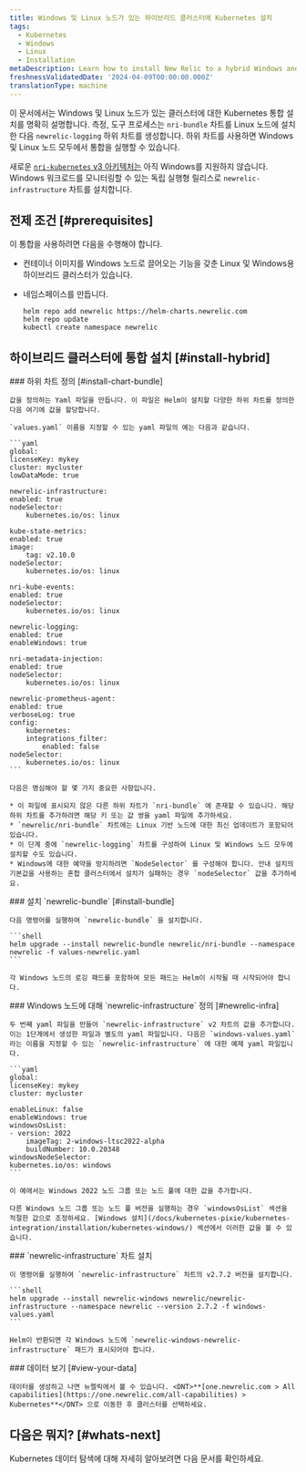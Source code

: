 ```yaml
---
title: Windows 및 Linux 노드가 있는 하이브리드 클러스터에 Kubernetes 설치
tags:
  - Kubernetes
  - Windows
  - Linux
  - Installation
metaDescription: Learn how to install New Relic to a hybrid Windows and Linux Kubernetes cluster.
freshnessValidatedDate: '2024-04-09T00:00:00.000Z'
translationType: machine
---
```


이 문서에서는 Windows 및 Linux 노드가 있는 클러스터에 대한 Kubernetes 통합 설치를 명확히 설명합니다. 측정, 도구 프로세스는 `nri-bundle` 차트를 Linux 노드에 설치한 다음 `newrelic-logging` 하위 차트를 생성합니다. 하위 차트를 사용하면 Windows 및 Linux 노드 모두에서 통합을 실행할 수 있습니다.

새로운 [`nri-kubernetes` v3 아키텍처는](/docs/kubernetes-pixie/kubernetes-integration/advanced-configuration/k8s-version2/changes-since-v3/) 아직 Windows를 지원하지 않습니다. Windows 워크로드를 모니터링할 수 있는 독립 실행형 릴리스로 `newrelic-infrastructure` 차트를 설치합니다.

## 전제 조건 [#prerequisites]

이 통합을 사용하려면 다음을 수행해야 합니다.

* 컨테이너 이미지를 Windows 노드로 끌어오는 기능을 갖춘 Linux 및 Windows용 하이브리드 클러스터가 있습니다.

* 네임스페이스를 만듭니다.

  ```shell
  helm repo add newrelic https://helm-charts.newrelic.com
  helm repo update
  kubectl create namespace newrelic
  ```

## 하이브리드 클러스터에 통합 설치 [#install-hybrid]

<Steps>
  <Step>
    ### 하위 차트 정의 [#install-chart-bundle]

    값을 정의하는 Yaml 파일을 만듭니다. 이 파일은 Helm이 설치할 다양한 하위 차트를 정의한 다음 여기에 값을 할당합니다.

    `values.yaml` 이름을 지정할 수 있는 yaml 파일의 예는 다음과 같습니다.

    ```yaml
    global:
    licenseKey: mykey
    cluster: mycluster
    lowDataMode: true

    newrelic-infrastructure:
    enabled: true
    nodeSelector:
        kubernetes.io/os: linux

    kube-state-metrics:
    enabled: true
    image:
        tag: v2.10.0
    nodeSelector:
        kubernetes.io/os: linux

    nri-kube-events:
    enabled: true
    nodeSelector:
        kubernetes.io/os: linux

    newrelic-logging:
    enabled: true
    enableWindows: true

    nri-metadata-injection:
    enabled: true
    nodeSelector:
        kubernetes.io/os: linux

    newrelic-prometheus-agent:
    enabled: true
    verboseLog: true
    config:
        kubernetes:
        integrations_filter:
            enabled: false
    nodeSelector:
        kubernetes.io/os: linux
    ```

    다음은 명심해야 할 몇 가지 중요한 사항입니다.

    * 이 파일에 표시되지 않은 다른 하위 차트가 `nri-bundle` 에 존재할 수 있습니다. 해당 하위 차트를 추가하려면 해당 키 또는 값 쌍을 yaml 파일에 추가하세요.
    * `newrelic/nri-bundle` 차트에는 Linux 기반 노드에 대한 최신 업데이트가 포함되어 있습니다.
    * 이 단계 중에 `newrelic-logging` 차트를 구성하여 Linux 및 Windows 노드 모두에 설치할 수도 있습니다.
    * Windows에 대한 예약을 방지하려면 `NodeSelector` 를 구성해야 합니다. 안내 설치의 기본값을 사용하는 혼합 클러스터에서 설치가 실패하는 경우 `nodeSelector` 값을 추가하세요.
  </Step>

  <Step>
    ### 설치 `newrelic-bundle` [#install-bundle]

    다음 명령어를 실행하여 `newrelic-bundle` 을 설치합니다.

    ```shell
    helm upgrade --install newrelic-bundle newrelic/nri-bundle --namespace newrelic -f values-newrelic.yaml
    ```

    각 Windows 노드의 로깅 패드를 포함하여 모든 패드는 Helm이 시작될 때 시작되어야 합니다.
  </Step>

  <Step>
    ### Windows 노드에 대해 `newrelic-infrastructure` 정의 [#newrelic-infra]

    두 번째 yaml 파일을 만들어 `newrelic-infrastructure` v2 차트의 값을 추가합니다. 이는 1단계에서 생성한 파일과 별도의 yaml 파일입니다. 다음은 `windows-values.yaml` 라는 이름을 지정할 수 있는 `newrelic-infrastructure` 에 대한 예제 yaml 파일입니다.

    ```yaml
    global:
    licenseKey: mykey
    cluster: mycluster

    enableLinux: false
    enableWindows: true
    windowsOsList:
    - version: 2022
        imageTag: 2-windows-ltsc2022-alpha
        buildNumber: 10.0.20348
    windowsNodeSelector:
    kubernetes.io/os: windows
    ```

    이 예에서는 Windows 2022 노드 그룹 또는 노드 풀에 대한 값을 추가합니다.

    다른 Windows 노드 그룹 또는 노드 풀 버전을 실행하는 경우 `windowsOsList` 섹션을 적절한 값으로 조정하세요. [Windows 설치](/docs/kubernetes-pixie/kubernetes-integration/installation/kubernetes-windows/) 섹션에서 이러한 값을 볼 수 있습니다.
  </Step>

  <Step>
    ### `newrelic-infrastructure` 차트 설치

    이 명령어를 실행하여 `newrelic-infrastructure` 차트의 v2.7.2 버전을 설치합니다.

    ```shell
    helm upgrade --install newrelic-windows newrelic/newrelic-infrastructure --namespace newrelic --version 2.7.2 -f windows-values.yaml
    ```

    Helm이 반환되면 각 Windows 노드에 `newrelic-windows-newrelic-infrastructure` 패드가 표시되어야 합니다.
  </Step>

  <Step>
    ### 데이터 보기 [#view-your-data]

    데이터를 생성하고 나면 뉴렐릭에서 볼 수 있습니다. <DNT>**[one.newrelic.com > All capabilities](https://one.newrelic.com/all-capabilities) > Kubernetes**</DNT> 으로 이동한 후 클러스터를 선택하세요.
  </Step>
</Steps>

## 다음은 뭐지? [#whats-next]

Kubernetes 데이터 탐색에 대해 자세히 알아보려면 다음 문서를 확인하세요.

<DocTiles>
  <DocTile
    title="Learn about Kubernetes cluster"
    path="/docs/kubernetes-pixie/kubernetes-integration/understand-use-data/kubernetes-cluster-explorer/"
  />

  <DocTile
    title="Query your Kubernetes data"
    path="/docs/kubernetes-pixie/kubernetes-integration/understand-use-data/kubernetes-cluster-explorer"
  />

  <DocTile
    title="Set alerts on Kubernetes"
    path="/docs/kubernetes-pixie/kubernetes-integration/advanced-configuration/kubernetes-integration-predefined-alert-policy"
  />
</DocTiles>

